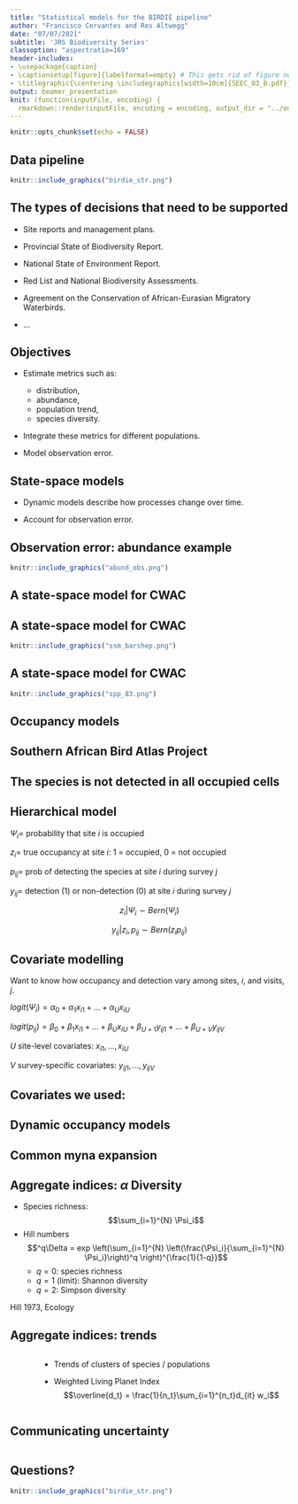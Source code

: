 ```yaml
---
title: "Statistical models for the BIRDIE pipeline"
author: "Francisco Cervantes and Res Altwegg"
date: "07/07/2021"
subtitle: 'JRS Biodiversity Series'
classoption: "aspectratio=169"
header-includes:
- \usepackage{caption}
- \captionsetup[figure]{labelformat=empty} # This gets rid of figure numbering!
- \titlegraphic{\centering \includegraphics[width=10cm]{SEEC_03_B.pdf}}
output: beamer_presentation
knit: (function(inputFile, encoding) {
  rmarkdown::render(inputFile, encoding = encoding, output_dir = "../output") })
---
```


```r
knitr::opts_chunk$set(echo = FALSE)
```

## Data pipeline


```r
knitr::include_graphics("birdie_str.png")
```


## The types of decisions that need to be supported


- Site reports and management plans.

- Provincial State of Biodiversity Report.

- National State of Environment Report.

- Red List and National Biodiversity Assessments.

- Agreement on the Conservation of African-Eurasian Migratory Waterbirds.

- ...

## Objectives

- Estimate metrics such as:

    - distribution,
    - abundance,
    - population trend,
    - species diversity.
    
- Integrate these metrics for different populations.

- Model observation error.


## State-space models

  - Dynamic models describe how processes change over time.
  
  - Account for observation error.
  
\vspace{1cm}

\begin{center}
\includegraphics[height=3cm]{"ssm_diagram.png"}
\end{center}


## Observation error: abundance example


```r
knitr::include_graphics("abund_obs.png")
```

## A state-space model for CWAC

\begin{columns}[]
  \column{0.55\textwidth}{
    
    \begin{itemize}
      \item Two counts per year: summer and winter.
      \item + additional counts.
      \item Sites must be well defined in terms of spatial limits.
      \item Standardized counts in terms of: number of observers,
      routes, time of day, viewing techniques, etc.
    \end{itemize}
    
  }
  \column{0.40\textwidth}{
  \flushleft
    \includegraphics[width=0.9\textwidth]{cwac_logo.png}
    http://cwac.birdmap.africa
  }
\end{columns}

## A state-space model for CWAC


```r
knitr::include_graphics("ssm_barshep.png")
```


## A state-space model for CWAC


```r
knitr::include_graphics("spp_83.png")
```


## Occupancy models

\begin{columns}
\column{.5\textwidth}{
\includegraphics[width=\textwidth]{guru2017.png} 
}
{\footnotesize Guillera-Arroita 2017, Ecography}
\column{.5\textwidth}{

Information about the observation process:\\

\vspace{0.5cm}

\includegraphics[width=\textwidth]{guru2017b.png} 
 }

\end{columns}


## Southern African Bird Atlas Project

\begin{columns}
\column{.3\textwidth}{
After 1 year
\includegraphics[width=\textwidth,angle=0]{sabap1year.png}
}
\column{.3\textwidth}{
After 5 years
\includegraphics[width=\textwidth,angle=0]{sabap5year.png}
}
\column{.3\textwidth}{
After 10 years
\includegraphics[width=\textwidth,angle=0]{sabap10year.png}
}
\end{columns}



## The species is not detected in all occupied cells
\begin{columns}[]
\column{0.6\textwidth}{
\includegraphics[height=6.5cm]{detections2.pdf}
}
\column{0.4\textwidth}{

Repeated sampling

\vspace{0.5cm}

{\bf Assumptions:}
\begin{itemize}
\item Closure (no colonisation or extinction)
\item No false detections
%\item No unmodelled heterogeneity
%\item Independence
\end{itemize}
}
\end{columns}

## Hierarchical model

$\Psi_i =$ probability that site $i$ is occupied

$z_i =$ true occupancy at site $i$: 1 = occupied, 0 = not occupied

$p_{ij} =$ prob of detecting the species at site $i$ during survey $j$

$y_{ij} =$ detection (1) or non-detection (0)  at site $i$ during survey $j$


\vspace{1cm}

$$z_i | \Psi_i \sim Bern(\Psi_i)$$

$$y_{ij} | z_i,p_{ij} \sim Bern(z_ip_{ij})$$


## Covariate modelling

Want to know how occupancy and detection vary among sites, $i$, and visits, $j$.

\vspace{0.5cm}

$logit(\Psi_i) = \alpha_0 + \alpha_1 x_{i1} + \ldots + \alpha_U x_{iU}$

$logit(p_{ij}) = \beta_0 + \beta_1 x_{i1} + \ldots + \beta_U x_{iU} + \beta_{U+1} y_{ij1} +\ldots + \beta_{U+V} y_{ijV}$

\vspace{0.5cm}

$U$ site-level covariates: $x_{i1}, \ldots, x_{iU}$

$V$ survey-specific covariates: $y_{ij1}, \ldots, y_{ijV}$

## Covariates we used:

\begin{columns}[T]
\column{.6\textwidth}{
Occupancy:

\vspace{0.5cm}

\includegraphics[width=\textwidth]{huntleycovariates.pdf}
Review: Altwegg and Nichols 2019, MEE
}

\column{.4\textwidth}{
Detection:
\begin{itemize}
\item hours spent birding
\item season
\item length of list
\end{itemize}
}
\end{columns}

## Dynamic occupancy models

\begin{center}
\includegraphics[width=0.8\textwidth]{dynoc.png}\\
\end{center}

<!--

$$ z_{i,1} \sim Bern(\Psi_{i,1}), logit(\Psi_{i,1}) = x_i^T\alpha$$

$$ \Psi_{i,t} = z_{i,t-1} \times (1-\epsilon) + (1-z_{i,t-1}) \times \gamma$$

$$ logit(\epsilon_{i}) = x_i^T\beta_{\epsilon} \color{red} + \beta_{\epsilon}^{'} \times D_i$$

$$ logit(\gamma_{i}) = x_i^T\beta_{\gamma} \color{red} + \beta_{\gamma}^{'} \times D_i$$
-->

## Common myna expansion

\begin{columns}
\column{.5\textwidth}{
\begin{itemize}
\item Invasive in South Africa
\item Occupancy lower away from cities
\item Neighbourhood colonisation more important
\item Colonisation most likely from south
\item Expanding north-east
\end{itemize}
\vspace{3mm}
\hspace{1cm} \includegraphics[width=0.4\textwidth]{Common-Myna_Clement-Tang_21.jpg}\\
}
\column{.5\textwidth}{
\includegraphics[width=0.85\textwidth]{Broms_etal2016_fig.png}\\
Broms et al 2016, Ecology
}
\end{columns}


## Aggregate indices: $\alpha$ Diversity 


- Species richness: $$\sum_{i=1}^{N} \Psi_i$$
- Hill numbers $$^q\Delta = exp \left(\sum_{i=1}^{N} \left(\frac{\Psi_i}{\sum_{i=1}^{N} \Psi_i}\right)^q \right)^{\frac{1}{1-q}}$$
    - $q = 0$: species richness
    - $q = 1$ (limit): Shannon diversity
    - $q = 2$: Simpson diversity
    
\vspace{1cm}
Hill 1973, Ecology
    
## Aggregate indices: trends
::: columns

:::: column
\includegraphics[width=0.7\textwidth]{Leung_2020.png}
\includegraphics[width=0.7\textwidth]{JSE-All-Share-Index.png}

::::

:::: column
- Trends of clusters of species / populations

- Weighted Living Planet Index $$\overline{d_t} = \frac{1}{n_t}\sum_{i=1}^{n_t}d_{it} w_i$$ 
<!--
$$I_t = I_{t-1} 10^{d_t}$$
-->
::::

:::

## Communicating uncertainty

::: columns

:::: column

::::

:::: column
\begin{center}
\includegraphics[width=0.7\textwidth]{VanDerBles_2019.png}

\tiny Van Der Bles et al 2019
\end{center}

::::

:::

## Questions?


```r
knitr::include_graphics("birdie_str.png")
```
